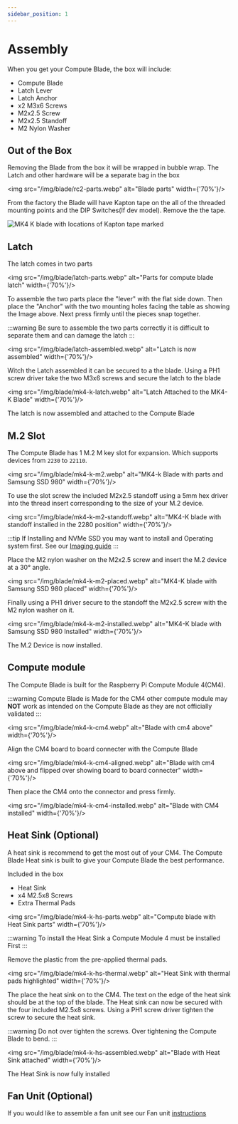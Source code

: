 ```yaml
---
sidebar_position: 1
---
```


# Assembly

When you get your Compute Blade, the box will include:
- Compute Blade
- Latch Lever
- Latch Anchor
- x2 M3x6 Screws
- M2x2.5 Screw
- M2x2.5 Standoff
- M2 Nylon Washer

## Out of  the Box

Removing the Blade from the box it will be wrapped in bubble wrap. The Latch and other hardware will be a separate bag in the box

<img src="/img/blade/rc2-parts.webp" alt="Blade parts" width={'70%'}/>

From the factory the Blade will have Kapton tape on the all of the threaded mounting points and the DIP Switches(If dev model). Remove the the tape.

<img src="/img/blade/mk4-k-kapton.webp" alt="MK4 K blade with locations of Kapton tape marked"/>


## Latch

The latch comes in two parts 

<img src="/img/blade/latch-parts.webp" alt="Parts for compute blade latch" width={'70%'}/>

To assemble the two parts place the "lever" with the flat side down. Then place the "Anchor" with the two mounting holes facing the table as showing the Image above.
Next press firmly until the pieces snap together.

:::warning
Be sure to assemble the two parts correctly it is difficult to separate them and can damage the latch
:::

<img src="/img/blade/latch-assembled.webp" alt="Latch is now assembled" width={'70%'}/>

Witch the Latch assembled it can be secured to a the blade. Using a PH1 screw driver take the two M3x6 screws and secure the latch to the blade

<img src="/img/blade/mk4-k-latch.webp" alt="Latch Attached to the MK4-K Blade" width={'70%'}/>

The latch is now assembled and attached to the Compute Blade

## M.2 Slot

The Compute Blade has 1 M.2 M key slot for expansion. Which supports devices from `2230` to `22110`.

<img src="/img/blade/mk4-k-m2.webp" alt="MK4-k Blade with parts and Samsung SSD 980" width={'70%'}/>

To use the slot screw the included M2x2.5 standoff using a 5mm hex driver into the thread insert corresponding to the size of your M.2 device.

<img src="/img/blade/mk4-k-m2-standoff.webp" alt="MK4-K blade with standoff installed in the 2280 position" width={'70%'}/>

:::tip
If Installing and NVMe SSD you may want to install and Operating system first. See our [Imaging guide](/blade/getting-started/image?boot=ssd)
:::

Place the M2 nylon washer on the M2x2.5 screw and insert the M.2 device at a 30° angle.

<img src="/img/blade/mk4-k-m2-placed.webp" alt="MK4-K blade with Samsung SSD 980 placed" width={'70%'}/>

Finally using a PH1 driver secure to the standoff the M2x2.5 screw with the M2 nylon washer on it.

<img src="/img/blade/mk4-k-m2-installed.webp" alt="MK4-K blade with Samsung SSD 980 Installed" width={'70%'}/>

The M.2 Device is now installed.

## Compute module

The Compute Blade is built for the Raspberry Pi Compute Module 4(CM4). 

:::warning
Compute Blade is Made for the CM4 other compute module may **NOT** work as intended on the Compute Blade as they are not officially validated
:::

<img src="/img/blade/mk4-k-cm4.webp" alt="Blade with cm4 above" width={'70%'}/>

Align the CM4 board to board connecter with the Compute Blade

<img src="/img/blade/mk4-k-cm4-aligned.webp" alt="Blade with cm4 above and flipped over showing board to board connecter" width={'70%'}/>

Then place the CM4 onto the connector and press firmly.

<img src="/img/blade/mk4-k-cm4-installed.webp" alt="Blade with CM4 installed" width={'70%'}/>

## Heat Sink (Optional)

A heat sink is recommend to get the most out of your CM4. The Compute Blade Heat sink is built to give your Compute Blade the best performance.

Included in the box
- Heat Sink
- x4 M2.5x8 Screws
- Extra Thermal Pads

<img src="/img/blade/mk4-k-hs-parts.webp" alt="Compute blade with Heat Sink parts" width={'70%'}/>


:::warning
To install the Heat Sink a Compute Module 4 must be installed First
:::
 
 Remove the plastic  from the pre-applied thermal pads.

<img src="/img/blade/mk4-k-hs-thermal.webp" alt="Heat Sink with thermal pads highlighted" width={'70%'}/>

The place the heat sink on to the CM4. The text on the edge of the heat sink should be at the top of the blade.
The Heat sink can now be secured with the four included M2.5x8 screws. Using a PH1 screw driver tighten the screw to secure the heat sink.

:::warning
    Do not over tighten the screws. Over tightening the Compute Blade to bend.
:::

<img src="/img/blade/mk4-k-hs-assembled.webp" alt="Blade with Heat Sink attached" width={'70%'}/>

The Heat Sink is now fully installed

## Fan Unit (Optional)

If you would like to assemble a fan unit see our Fan unit [instructions](/fan-unit/assembly)

